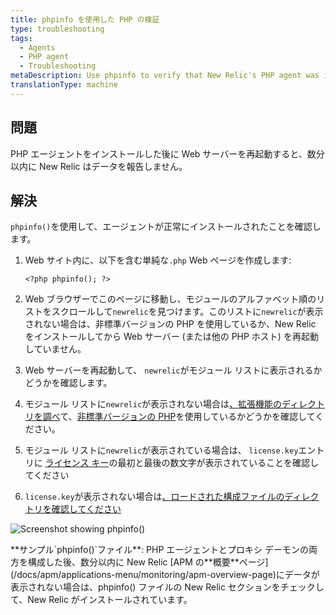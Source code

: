 ```yaml
---
title: phpinfo を使用した PHP の検証
type: troubleshooting
tags:
  - Agents
  - PHP agent
  - Troubleshooting
metaDescription: Use phpinfo to verify that New Relic's PHP agent was installed correctly.
translationType: machine
---
```



## 問題

PHP エージェントをインストールした後に Web サーバーを再起動すると、数分以内に New Relic はデータを報告しません。

## 解決

`phpinfo()`を使用して、エージェントが正常にインストールされたことを確認します。

1. Web サイト内に、以下を含む単純な`.php` Web ページを作成します:

   ```
   <?php phpinfo(); ?>
   ```

2. Web ブラウザーでこのページに移動し、モジュールのアルファベット順のリストをスクロールして`newrelic`を見つけます。このリストに`newrelic`が表示されない場合は、非標準バージョンの PHP を使用しているか、New Relic をインストールしてから Web サーバー (または他の PHP ホスト) を再起動していません。

3. Web サーバーを再起動して、 `newrelic`がモジュール リストに表示されるかどうかを確認します。

4. モジュール リストに`newrelic`が表示されない場合は[、拡張機能のディレクトリを調べ](/docs/php/php-kb-104)て、[非標準バージョンの PHP](/docs/php/php-agent-installation-non-standard-php)を使用しているかどうかを確認してください。

5. モジュール リストに`newrelic`が表示されている場合は、 `license.key`エントリに [ライセンス キー](/docs/apis/intro-apis/new-relic-api-keys/#license-key)の最初と最後の数文字が表示されていることを確認してください

6. `license.key`が表示されない場合は[、ロードされた構成ファイルのディレクトリを確認してください](/docs/agents/php-agent/troubleshooting/checking-loaded-configuration-files-directory)

<img
  alt="Screenshot showing phpinfo()"
  src={apmPhpNrLicense}
/>

<figcaption>
  **サンプル`phpinfo()`ファイル**: PHP エージェントとプロキシ デーモンの両方を構成した後、数分以内に New Relic [APM の**概要**ページ](/docs/apm/applications-menu/monitoring/apm-overview-page)にデータが表示されない場合は、phpinfo() ファイルの New Relic セクションをチェックして、New Relic がインストールされています。
</figcaption>
